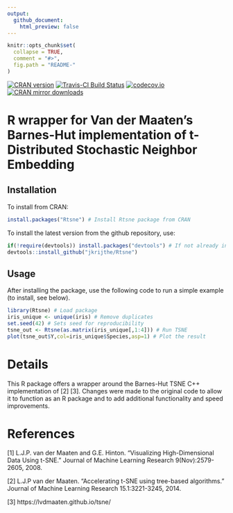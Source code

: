 ```yaml
---
output:
  github_document:
    html_preview: false
---
```


<!-- README.md is generated from README.Rmd. Please edit that file -->

```r
knitr::opts_chunk$set(
  collapse = TRUE,
  comment = "#>",
  fig.path = "README-"
)
```
[![CRAN version](http://www.r-pkg.org/badges/version/Rtsne)](https://cran.r-project.org/package=Rtsne/)
[![Travis-CI Build Status](https://travis-ci.org/jkrijthe/Rtsne.png?branch=master)](https://travis-ci.org/jkrijthe/Rtsne)
[![codecov.io](https://codecov.io/github/jkrijthe/Rtsne/coverage.svg?branch=master)](https://codecov.io/github/jkrijthe/Rtsne?branch=master)
[![CRAN mirror downloads](http://cranlogs.r-pkg.org/badges/Rtsne)](https://cran.r-project.org/package=Rtsne/)


# R wrapper for Van der Maaten's Barnes-Hut implementation of t-Distributed Stochastic Neighbor Embedding 

## Installation

To install from CRAN:
```r
install.packages("Rtsne") # Install Rtsne package from CRAN
```
To install the latest version from the github repository, use:
```r
if(!require(devtools)) install.packages("devtools") # If not already installed
devtools::install_github("jkrijthe/Rtsne")
```


## Usage
After installing the package, use the following code to run a simple example (to install, see below).
```r
library(Rtsne) # Load package
iris_unique <- unique(iris) # Remove duplicates
set.seed(42) # Sets seed for reproducibility
tsne_out <- Rtsne(as.matrix(iris_unique[,1:4])) # Run TSNE
plot(tsne_out$Y,col=iris_unique$Species,asp=1) # Plot the result
```


# Details
This R package offers a wrapper around the Barnes-Hut TSNE C++ implementation of [2] [3]. Changes were made to the original code to allow it to function as an R package and to add additional functionality and speed improvements.

# References
[1] L.J.P. van der Maaten and G.E. Hinton. "Visualizing High-Dimensional Data Using t-SNE." Journal of Machine Learning Research 9(Nov):2579-2605, 2008.

[2] L.J.P van der Maaten. "Accelerating t-SNE using tree-based algorithms." Journal of Machine Learning Research 15.1:3221-3245, 2014.

[3] https://lvdmaaten.github.io/tsne/
